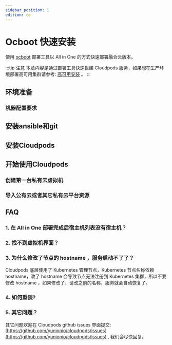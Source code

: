 ```yaml
---
sidebar_position: 1
edition: ce
---
```


# Ocboot 快速安装

使用 [ocboot](https://github.com/yunionio/ocboot) 部署工具以 All in One 的方式快速部署融合云版本。


:::tip 注意
本章内容是通过部署工具快速搭建 Cloudpods 服务，如果想在生产环境部署高可用集群请参考: [高可用安装](../../setup/ha-ce/) 。
:::

## 环境准备

### 机器配置要求


<OcbootEnv />

## 安装ansible和git


<OcbootAnsible />

## 安装Cloudpods


<OcbootInstallCloudpods productVersion="full" />

## 开始使用Cloudpods

### 创建第一台私有云虚拟机


<UseVirt />

### 导入公有云或者其它私有云平台资源


<UseCMP />

## FAQ

### 1. 在 All in One 部署完成后宿主机列表没有宿主机？


<FAQVirtHost />

### 2. 找不到虚拟机界面？


<FAQVirtVM />

### 3. 为什么修改了节点的 hostname ，服务启动不了了？

Cloudpods 底层使用了 Kubernetes 管理节点，Kubernetes 节点名称依赖 hostname，改了 hostname 会导致节点无法注册到 Kubernetes 集群，所以不要修改 hostname ，如果修改了，请改之前的名称，服务就会自动恢复了。

### 4. 如何重装?


<FAQReset />

### 5. 其它问题？

其它问题欢迎在 Cloudpods github issues 界面提交: [https://github.com/yunionio/cloudpods/issues](https://github.com/yunionio/cloudpods/issues) , 我们会尽快回复。

